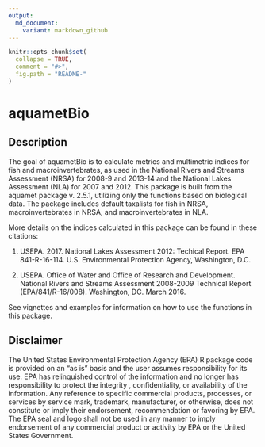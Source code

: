 ```yaml
---
output:
  md_document:
    variant: markdown_github
---
```


<!-- README.md is generated from README.Rmd. Please edit that file -->

```r
knitr::opts_chunk$set(
  collapse = TRUE,
  comment = "#>",
  fig.path = "README-"
)
```

# aquametBio

## Description

The goal of aquametBio is to calculate metrics and multimetric indices for fish and macroinvertebrates, as used in the National Rivers and Streams Assessment (NRSA) for 2008-9 and 2013-14 and the National Lakes Assessment (NLA) for 2007 and 2012. This package is built from the aquamet package v. 2.5.1, utilizing only the functions based on biological data. The package includes default taxalists for fish in NRSA, macroinvertebrates in NRSA, and macroinvertebrates in NLA. 

More details on the indices calculated in this package can be found in these citations:

1) USEPA. 2017. National Lakes Assessment 2012: Techical Report. EPA 841-R-16-114. U.S. Environmental Protection Agency, Washington, D.C.

2) USEPA. Office of Water and Office of Research and Development. National Rivers and Streams Assessment 2008-2009 Technical Report (EPA/841/R-16/008). Washington, DC. March 2016.

See vignettes and examples for information on how to use the functions in this package. 

## Disclaimer
The United States Environmental Protection Agency (EPA) R package code is provided on an "as is" basis and the user assumes responsibility for its use.  EPA has relinquished control of the information and no longer has responsibility to protect the integrity , confidentiality, or availability of the information.  Any reference to specific commercial products, processes, or services by service mark, trademark, manufacturer, or otherwise, does not constitute or imply their endorsement, recommendation or favoring by EPA.  The EPA seal and logo shall not be used in any manner to imply endorsement of any commercial product or activity by EPA or the United States Government.
